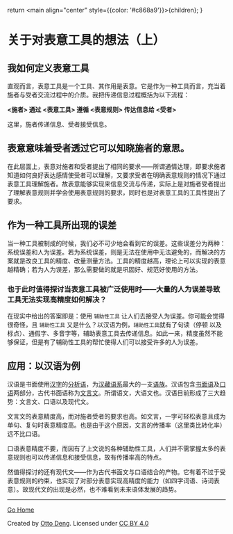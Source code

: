   return <main align="center" style={{color: '#c868a9'}}>{children}</main>;
}

# 关于对表意工具的想法（上）

## 我如何定义表意工具

直观而言，表意工具是一个工具、其作用是表意。它是作为一种工具而言，充当着施者与受者交流过程中的介质。我把传递信息过程概括为以下流程：

**<施者> 通过 <表意工具> 遵循 <表意规则> 传达信息给 <受者>**

[^施者……受者]: 你也可以把它理解为 <第一关系者>	<表意项>	<第二关系者>

这里，施者传递信息、受者接受信息。

## 表意意味着受者透过它可以知晓施者的意思。

在此层面上，表意对施者和受者提出了相同的要求——所谓通情达理，即要求施者知道如何良好表达感情使受者可以理解，又要求受者在明确表意规则的情况下通过表意工具理解施者。故表意能够实现来信息交流与传递，实际上是对施者受者提出了理解表意规则并学会使用表意规则的要求，同时也是对表意工具的工具性提出了要求。

## 作为一种工具所出现的误差

当一种工具被制成的时候，我们必不可少地会看到它的误差。这些误差分为两种：系统误差和人为误差。若为系统误差，则是无法在使用中无法避免的，而解决的方案就是改良工具的精度、改量测量方法。工具的精度越高，理论上可以实现的表意越精确；若为人为误差，那么需要做的就是巩固好、规范好使用的方法。

### 也于此时值得探讨当表意工具被广泛使用时——大量的人为误差导致工具无法实现高精度如何解决？



在现实中给出的答案即是：使用 `辅助性工具` 让人们去接受人为误差。你可能会觉得很奇怪，且 `辅助性工具` 又是什么？以汉语为例，`辅助性工具`就有了句读（停顿 以及标点）、通假字、多音字等，辅助表意工具去传递信息。如此一来，精度虽然不能够保证，但是有了辅助性工具的帮忙使得人们可以接受许多的人为误差。

## 应用：以汉语为例

汉语是书面使用[汉字](https://zh.wikipedia.org/wiki/汉字)的[分析语](https://zh.wikipedia.org/wiki/分析语)，为[汉藏语系](https://zh.wikipedia.org/wiki/汉藏语系)最大的一支[语族](https://zh.wikipedia.org/wiki/语族)。汉语包含[书面语](https://zh.wikipedia.org/wiki/書面語)及[口语](https://zh.wikipedia.org/wiki/口語)两部分，古代书面语称为[文言文](https://zh.wikipedia.org/wiki/文言文)。所谓语文，大语文也。汉语目前形成了三大趋势：文言文、口语以及现代文。

文言文的表意精度高，而对施者受者的要求也高。如文言，一字可轻松表意且成为单句、复句时表意精度高。也是由于这个原因，文言的传播率（这里类比转化率）远不比口语。

口语表意精度不要，而因有了上文说的各种辅助性工具，人们并不需掌握太多的表意规则也可以传递信息和接受信息，故有传播率高的特点。

然值得探讨的还有现代文——作为古代书面文与口语结合的产物。它有着不过于受表意规则的约束，也实现了对部分表意实现高精度的能力（如四字词语、诗词表意）。故现代文的出现是必然，也不难看到未来语体发展的趋势。


------
[Go Home](/)

Created by [Otto Deng](https://ottoqwq.me). Licensed under [CC BY 4.0](https://creativecommons.org/licenses/by/4.0)
